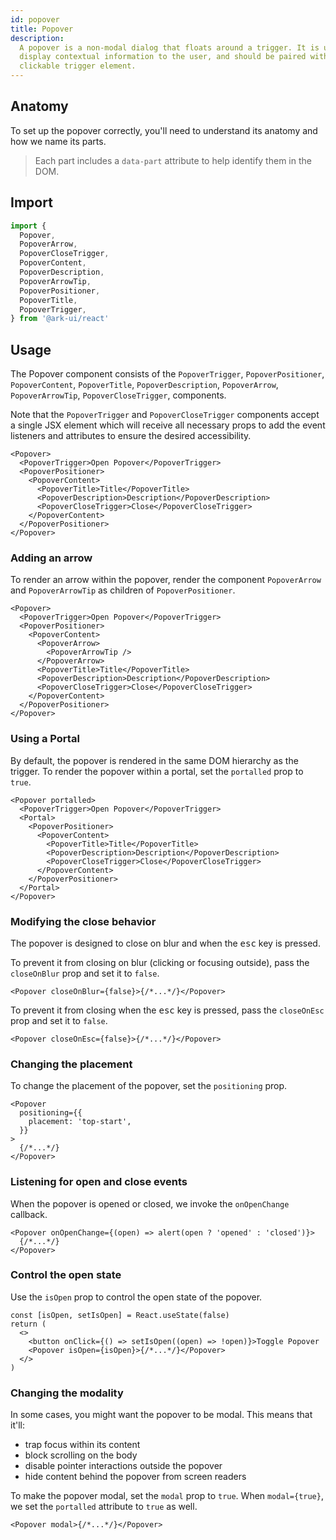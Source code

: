 ```yaml
---
id: popover
title: Popover
description:
  A popover is a non-modal dialog that floats around a trigger. It is used to
  display contextual information to the user, and should be paired with a
  clickable trigger element.
---
```



<ComponentPreview />

## Anatomy

To set up the popover correctly, you'll need to understand its anatomy and how
we name its parts.

> Each part includes a `data-part` attribute to help identify them in the DOM.

<Anatomy id="popover" />

## Import

```ts
import {
  Popover,
  PopoverArrow,
  PopoverCloseTrigger,
  PopoverContent,
  PopoverDescription,
  PopoverArrowTip,
  PopoverPositioner,
  PopoverTitle,
  PopoverTrigger,
} from '@ark-ui/react'
```

## Usage

The Popover component consists of the `PopoverTrigger`, `PopoverPositioner`,
`PopoverContent`, `PopoverTitle`, `PopoverDescription`, `PopoverArrow`,
`PopoverArrowTip`, `PopoverCloseTrigger`, components.

Note that the `PopoverTrigger` and `PopoverCloseTrigger` components accept a
single JSX element which will receive all necessary props to add the event
listeners and attributes to ensure the desired accessibility.

```tsx
<Popover>
  <PopoverTrigger>Open Popover</PopoverTrigger>
  <PopoverPositioner>
    <PopoverContent>
      <PopoverTitle>Title</PopoverTitle>
      <PopoverDescription>Description</PopoverDescription>
      <PopoverCloseTrigger>Close</PopoverCloseTrigger>
    </PopoverContent>
  </PopoverPositioner>
</Popover>
```

### Adding an arrow

To render an arrow within the popover, render the component `PopoverArrow` and
`PopoverArrowTip` as children of `PopoverPositioner`.

```tsx
<Popover>
  <PopoverTrigger>Open Popover</PopoverTrigger>
  <PopoverPositioner>
    <PopoverContent>
      <PopoverArrow>
        <PopoverArrowTip />
      </PopoverArrow>
      <PopoverTitle>Title</PopoverTitle>
      <PopoverDescription>Description</PopoverDescription>
      <PopoverCloseTrigger>Close</PopoverCloseTrigger>
    </PopoverContent>
  </PopoverPositioner>
</Popover>
```

### Using a Portal

By default, the popover is rendered in the same DOM hierarchy as the trigger. To
render the popover within a portal, set the `portalled` prop to `true`.

```tsx
<Popover portalled>
  <PopoverTrigger>Open Popover</PopoverTrigger>
  <Portal>
    <PopoverPositioner>
      <PopoverContent>
        <PopoverTitle>Title</PopoverTitle>
        <PopoverDescription>Description</PopoverDescription>
        <PopoverCloseTrigger>Close</PopoverCloseTrigger>
      </PopoverContent>
    </PopoverPositioner>
  </Portal>
</Popover>
```

### Modifying the close behavior

The popover is designed to close on blur and when the <kbd>esc</kbd> key is
pressed.

To prevent it from closing on blur (clicking or focusing outside), pass the
`closeOnBlur` prop and set it to `false`.

```tsx
<Popover closeOnBlur={false}>{/*...*/}</Popover>
```

To prevent it from closing when the <kbd>esc</kbd> key is pressed, pass the
`closeOnEsc` prop and set it to `false`.

```tsx
<Popover closeOnEsc={false}>{/*...*/}</Popover>
```

### Changing the placement

To change the placement of the popover, set the `positioning` prop.

```tsx
<Popover
  positioning={{
    placement: 'top-start',
  }}
>
  {/*...*/}
</Popover>
```

### Listening for open and close events

When the popover is opened or closed, we invoke the `onOpenChange` callback.

```tsx
<Popover onOpenChange={(open) => alert(open ? 'opened' : 'closed')}>
  {/*...*/}
</Popover>
```

### Control the open state

Use the `isOpen` prop to control the open state of the popover.

```tsx
const [isOpen, setIsOpen] = React.useState(false)
return (
  <>
    <button onClick={() => setIsOpen((open) => !open)}>Toggle Popover
    <Popover isOpen={isOpen}>{/*...*/}</Popover>
  </>
)
```

### Changing the modality

In some cases, you might want the popover to be modal. This means that it'll:

- trap focus within its content
- block scrolling on the body
- disable pointer interactions outside the popover
- hide content behind the popover from screen readers

To make the popover modal, set the `modal` prop to `true`. When `modal={true}`,
we set the `portalled` attribute to `true` as well.

```tsx
<Popover modal>{/*...*/}</Popover>
```

